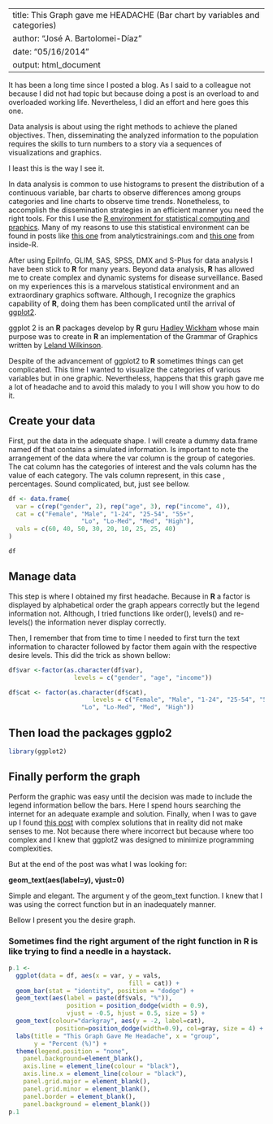 
---
title: This Graph gave me HEADACHE (Bar chart by variables and categories)
author: "José A. Bartolomei-Díaz"
date: "05/16/2014"
output: html_document
---

It has been a long time since I posted a blog. As I said to a colleague not because I did not had topic but because doing a post is an overload to and overloaded working life. Nevertheless, I did an effort and here goes this one.

Data analysis is about using the right methods to achieve the planed objectives. Then, disseminating the analyzed information to the population requires the skills to turn numbers to a story via a sequences of visualizations and graphics.

I least this is the way I see it.

In data analysis is common to use histograms to present the distribution of a continuous variable, bar charts to observe differences among groups categories and line charts to observe time trends.
Nonetheless, to accomplish the dissemination strategies in an efficient manner you need the right tools.  For this I use the [R environment for statistical computing and praphics][r.1]. Many of my reasons to use this statistical environment can be found in posts like [this one][1] from analyticstrainings.com and [this one][2] from inside-R.

After using EpiInfo, GLIM, SAS, SPSS, DMX and S-Plus for data analysis I have been stick to **R** for many years. Beyond data analysis, **R** has allowed me to create complex and dynamic systems for disease surveillance. Based on my experiences this is a marvelous statistical environment and an extraordinary graphics software.  Although, I recognize the graphics capability of **R**, doing them has been complicated until the arrival of [ggplot2][3].

ggplot 2 is an **R** packages develop by **R** guru [Hadley Wickham][4] whose main purpose was to create in **R** an implementation of the Grammar of Graphics written by [Leland Wilkinson][5].

Despite of the advancement of ggplot2 to **R** sometimes things can get complicated. This time I wanted to visualize the categories of various variables but in one graphic. Nevertheless, happens that this graph gave me a lot of headache and to avoid this malady to you I will show you how to do it.

[r.1]:http://www.r-project.org/
[1]:http://analyticstrainings.com/?p=101
[2]:http://www.inside-r.org/why-use-r
[3]:http://ggplot2.org/
[4]:http://had.co.nz/
[5]:http://en.wikipedia.org/wiki/Leland_Wilkinson

## Create your data
First, put the data in the adequate shape. I will create a dummy data.frame named df that contains a simulated information. Is important to note the arrangement of the data where the var column is the group of categories.  The cat column has the categories of interest and the vals column has the value of each category. The vals column represent, in this case , percentages. Sound complicated, but, just see bellow.

```r
df <- data.frame(
  var = c(rep("gender", 2), rep("age", 3), rep("income", 4)),
  cat = c("Female", "Male", "1-24", "25-54", "55+",
                    "Lo", "Lo-Med", "Med", "High"),
  vals = c(60, 40, 50, 30, 20, 10, 25, 25, 40)
)

df
```

## Manage data
This step is where I obtained my first headache.  Because in **R** a factor is displayed by alphabetical order the graph appears correctly but the legend information not.
Although, I tried functions like order(), levels() and re-levels() the information never display correctly.

Then, I remember that from time to time I needed to first turn the text information to character followed by factor them again with the respective desire levels.  This did the trick as shown bellow:

```r

df$var <-factor(as.character(df$var),
                  levels = c("gender", "age", "income"))

df$cat <- factor(as.character(df$cat),
                       levels = c("Female", "Male", "1-24", "25-54", "55+",
                    "Lo", "Lo-Med", "Med", "High"))

```
## Then load the packages ggplo2
```r
library(ggplot2)

```
## Finally perform the graph
Perform the graphic was easy until the decision was made to include the legend information bellow the bars.  Here I spend hours searching the internet for an adequate example and solution. Finally, when I was to gave up I found [this post][solu1] with complex solutions that in reality did not make senses to me. Not because there where incorrect but because where too complex and I knew that ggplot2 was designed to minimize programming complexities.

But at the end of the post was what I was looking for:

 **geom_text(aes(label=y), vjust=0)**
 
 Simple and elegant.  The argument y of the geom_text function.  I knew that I was using the correct function but in an inadequately manner.
 
 Bellow I present you the desire graph.
 
### Sometimes find the right argument of the right function in R is like trying to find a needle in a haystack.
 
 [solu1]:http://stackoverflow.com/questions/6455088/how-to-put-labels-over-geom-bar-in-r-with-ggplot2



```r
p.1 <-
  ggplot(data = df, aes(x = var, y = vals,
                                 fill = cat)) +
  geom_bar(stat = "identity", position = "dodge") +
  geom_text(aes(label = paste(df$vals, "%")),
                position = position_dodge(width = 0.9), 
                vjust = -0.5, hjust = 0.5, size = 5) +
  geom_text(colour="darkgray", aes(y = -2, label=cat),  
             position=position_dodge(width=0.9), col=gray, size = 4) +
  labs(title = "This Graph Gave Me Headache", x = "group",
       y = "Percent (%)") +
  theme(legend.position = "none", 
    panel.background=element_blank(),
    axis.line = element_line(colour = "black"),
    axis.line.x = element_line(colour = "black"),
    panel.grid.major = element_blank(),
    panel.grid.minor = element_blank(),
    panel.border = element_blank(),
    panel.background = element_blank()) 
p.1

```
